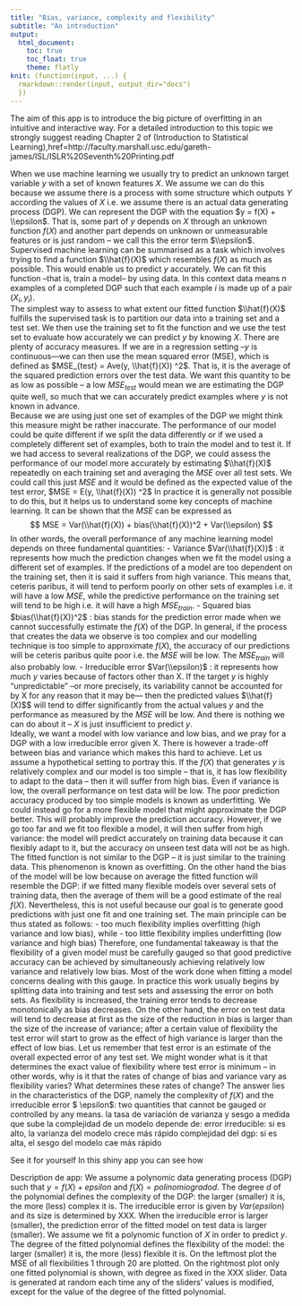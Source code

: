 ```yaml
---
title: "Bias, variance, complexity and flexibility"
subtitle: "An introduction"
output: 
  html_document:
    toc: true
    toc_float: true
    theme: flatly
knit: (function(input, ...) {
  rmarkdown::render(input, output_dir="docs") 
  })
---
```



The aim of this app is to introduce the big picture of overfitting in an intuitive and interactive way. For a detailed introduction to this topic we strongly suggest reading Chapter 2 of (Introduction to Statistical Learning),href=http://faculty.marshall.usc.edu/gareth-james/ISL/ISLR%20Seventh%20Printing.pdf  

When we use machine learning we usually try to predict an unknown target variable $y$ with a set of known features $X$. We assume we can do this because we assume there is a process with some structure which outputs $Y$ according the values of $X$ i.e. we assume there is an actual data generating process (DGP).
We can represent the DGP with the equation $y = f(X) + \\epsilon$. That is, some part of $y$ depends on $X$ through an unknown function $f(X)$ and another part depends on unknown or unmeasurable features or is just random – we call this the error term $\\epsilon$. 
Supervised machine learning can be summarised as a task which involves trying to find a function $\\hat{f}(X)$ which resembles $f(X)$ as much as possible. This would enable us to predict $y$ accurately. 
We can fit this function --that is, train a model-- by using data. In this context data means $n$ examples of a completed DGP such that each example $i$ is made up of a pair $(X_i, y_i)$.  
The simplest way to assess to what extent our fitted function $\\hat{f}(X)$ fulfills the supervised task is to partition our data into a training set and a test set. We then use the training set to fit the function and we use the test set to evaluate how accurately we can predict $y$ by knowing $X$. 
There are plenty of accuracy measures. If we are in a regression setting --$y$ is continuous—we can then use the mean squared error (MSE), which is defined as $MSE_{test} = Ave(y, \\hat{f}(X)) ^2$. That is, it is the average of the squared prediction errors over the test data. We want this quantity to be as low as possible – a low $MSE_{test}$ would mean we are estimating the DGP quite well, so much that we can accurately predict examples where $y$ is not known in advance.  
Because we are using just one set of examples of the DGP we might think this measure might be rather inaccurate. The performance of our model could be quite different if we split the data differently or if we used a completely different set of examples, both to train the model and to test it.
If we had access to several realizations of the DGP, we could assess the performance of our model more accurately by estimating $\\hat{f}(X)$ repeatedly on each training set and averaging the $MSE$ over all test sets. We could call this just $MSE$ and it would be defined as the expected value of the test error, $MSE = E(y, \\hat{f}(X)) ^2$
In practice it is generally not possible to do this, but it helps us to understand some key concepts of machine learning. It can be shown that the $MSE$ can be expressed as 
$$ MSE =  Var(\\hat{f}(X)) + bias(\\hat{f}(X))^2 + Var(\\epsilon) $$ 
 In other words, the overall performance of any machine learning model depends on three fundamental quantities:
-	Variance $Var(\\hat{f}(X))$ : it represents how much the prediction changes when we fit the model using a different set of examples. If the predictions of a model are too dependent on the training set, then it is said it suffers from high variance. This means that, ceteris paribus, it will tend to perform poorly on other sets of examples i.e. it will have a low $MSE$, while the predictive performance on the training set will tend to be high i.e. it will have a high $MSE_{train}$. 
-	Squared bias $bias(\\hat{f}(X))^2$ :  bias stands for the prediction error made when we cannot successfully estimate the $f(X)$ of the DGP. In general, if the process that creates the data we observe is too complex and our modelling technique is too simple to approximate $f(X)$, the accuracy of our predictions will be ceteris paribus quite poor i.e. the $MSE$ will be low. The $MSE_{train}$ will also probably low.
-	Irreducible error $Var(\\epsilon)$ : it represents how much $y$ varies because of factors other than X. If the target $y$ is highly “unpredictable” –or more precisely, its variability cannot be accounted for by X for any reason that it may be— then the predicted values $\\hat{f}(X)$$ will tend to differ significantly from the actual values $y$ and the performance as measured by the $MSE$ will be low. And there is nothing we can do about it – $X$ is just insufficient to predict $y$.  
Ideally, we want a model with low variance and low bias, and we pray for a DGP with a low irreducible error given X. There is however a trade-off between bias and variance which makes this hard to achieve. Let us assume a hypothetical setting to portray this.
If the $f(X)$ that generates $y$ is relatively complex and our model is too simple – that is, it has low flexibility to adapt to the data – then it will suffer from high bias. Even if variance is low, the overall performance on test data will be low.  The poor prediction accuracy produced by too simple models is known as underfitting. 
We could instead go for a more flexible model that might approximate the DGP better. This will probably improve the prediction accuracy. However, if we go too far and we fit too flexible a model, it will then suffer from high variance: the model will predict accurately on training data because it can flexibly adapt to it, but the accuracy on unseen test data will not be as high. The fitted function is not similar to the DGP – it is just similar to the training data. This phenomenon is known as overfitting. On the other hand the bias of the model will be low because on average the fitted function will resemble the DGP: if we fitted many flexible models over several sets of training data, then the average of them will be a good estimate of the real $f(X)$. Nevertheless, this is not useful because our goal is to generate good predictions with just one fit and one training set. 
The main principle can be thus stated as follows: 
-	too much flexibility implies overfitting (high variance and low bias), while
-	too little flexibility implies underfitting (low variance and high bias)
Therefore, one fundamental takeaway is that the flexibility of a given model must be carefully gauged so that good predictive accuracy can be achieved by simultaneously achieving relatively low variance and relatively low bias. Most of the work done when fitting a model concerns dealing with this gauge. 
In practice this work usually begins by splitting data into training and test sets and assessing the error on both sets. 
As flexibility is increased, the training error tends to decrease monotonically as bias decreases. On the other hand, the error on test data will tend to decrease at first as the size of the reduction in bias is larger than the size of the increase of variance; after a certain value of flexibility the test error will start to grow as the effect of high variance is larger than the effect of low bias. Let us remember that test error is an estimate of the overall expected error of any test set.
We might wonder what is it that determines the exact value of flexibility where test error is minimum – in other words, why is it that the rates of change of bias and variance vary as flexibility varies? What determines these rates of change? The answer lies in the characteristics of the DGP, namely the complexity of $f(X)$ and the irreducible error $ \\epsilon$: two quantities that cannot be gauged or controlled by any means. 
la tasa de variación de varianza y sesgo a medida que sube la complejidad de un modelo depende de:
error irreducible: si es alto, la varianza del modelo crece más rápido 
complejidad del dgp: si es alta, el sesgo del modelo cae más rápido

See it for yourself
In this shiny app you can see how 

Description de app:
We assume a polynomic data generating process (DGP) such that $y = f(X) + epsilon$ and $f(X) = polinomio grado d$. The degree $d$ of the polynomial defines the complexity of the DGP: the larger (smaller) it is, the more (less) complex it is. 
The irreducible error is given by $Var(epsilon)$ and its size is determined by XXX. When the irreducible error is larger (smaller), the prediction error of the fitted model on test data is larger (smaller).
We assume we fit a polynomic function of $X$ in order to predict $y$. The degree of the fitted polynomial defines the flexibility of the model: the larger (smaller) it is, the more (less) flexible it is. On the leftmost plot the MSE of all flexibilities 1 through 20 are plotted. On the rightmost plot only one fitted polynomial is shown, with degree as fixed in the XXX slider.
Data is generated at random each time any of the sliders’ values is modified, except for the value of the degree of the fitted polynomial.


